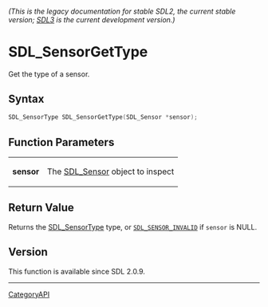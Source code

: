 ====== (This is the legacy documentation for stable SDL2, the current stable version; [https://wiki.libsdl.org/SDL3/ SDL3] is the current development version.) ======
= SDL_SensorGetType =

Get the type of a sensor.

== Syntax ==

<syntaxhighlight lang='c'>
SDL_SensorType SDL_SensorGetType(SDL_Sensor *sensor);
</syntaxhighlight>

== Function Parameters ==

{|
|'''sensor'''
|The [[SDL_Sensor]] object to inspect
|}

== Return Value ==

Returns the [[SDL_SensorType]] type, or <code>[[SDL_SENSOR_INVALID]]</code>
if <code>sensor</code> is NULL.

== Version ==

This function is available since SDL 2.0.9.

----
[[CategoryAPI]]


